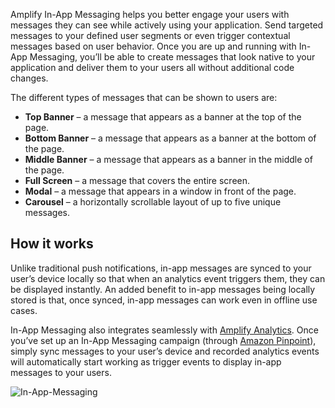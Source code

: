 Amplify In-App Messaging helps you better engage your users with messages they can see while actively using your application. Send targeted messages to your defined user segments or even trigger contextual messages based on user behavior. Once you are up and running with In-App Messaging, you’ll be able to create messages that look native to your application and deliver them to your users all without additional code changes.

The different types of messages that can be shown to users are:

- **Top Banner** – a message that appears as a banner at the top of the page.
- **Bottom Banner** – a message that appears as a banner at the bottom of the page.
- **Middle Banner** – a message that appears as a banner in the middle of the page.
- **Full Screen** – a message that covers the entire screen.
- **Modal** – a message that appears in a window in front of the page.
- **Carousel** – a horizontally scrollable layout of up to five unique messages.

## How it works

Unlike traditional push notifications, in-app messages are synced to your user’s device locally so that when an analytics event triggers them, they can be displayed instantly. An added benefit to in-app messages being locally stored is that, once synced, in-app messages can work even in offline use cases.

In-App Messaging also integrates seamlessly with [Amplify Analytics](/gen1/[platform]/prev/build-a-backend/more-features/analytics/set-up-analytics/). Once you’ve set up an In-App Messaging campaign (through [Amazon Pinpoint](https://aws.amazon.com/pinpoint/)), simply sync messages to your user’s device and recorded analytics events will automatically start working as trigger events to display in-app messages to your users.

![In-App-Messaging](/images/lib/in-app-messaging/preview-console-and-simulator.png)
